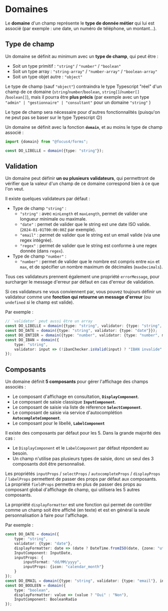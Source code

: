 
<Meta title="Modèle métier/Domaines" />

# Domaines

Le **domaine** d'un champ représente le **type de donnée métier** qui lui est associé (par exemple : une date, un numéro de téléphone, un montant...).

## Type de champ

Un domaine se définit au minimum avec un **type de champ**, qui peut être :

-   Soit un type primitif : `"string"` / `"number"` / `"boolean"`
-   Soit un type array : `"string-array"` / `"number-array"` / `"boolean-array"`
-   Soit un type objet autre : `"object"`

Le type de champ (sauf `"object"`) contraindra le type Typescript "réel" d'un champ de ce domaine (`string`/`number`/`boolean`, `string[]`/`number[]`
/`boolean[]`), mais il pourra être **plus précis** (par exemple avec un type `"admin" | "gestionnaire" | "consultant"` pour un domaine `"string"` )

Le type de champ sera nécessaire pour d'autres fonctionnalités (puisqu'on ne peut pas se baser sur le type Typescript 😉)

Un domaine se définit avec la fonction **`domain`**, et au moins le type de champ associé :

```ts
import {domain} from "@focus4/forms";

const DO_LIBELLE = domain({type: "string"});
```

## Validation

Un domaine peut définir **un ou plusieurs validateurs**, qui permettront de vérifier que la valeur d'un champ de ce domaine correspond bien à ce que l'on veut.

Il existe quelques validateurs par défaut :

-   Type de champ `"string"` :
    -   `"string"` : avec `minLength` et `maxLength`, permet de valider une longueur minimale ou maximale.
    -   `"date"` : permet de valider que le string est une date ISO valide. (`2024-01-01T00:00:00Z` par exemple).
    -   `"email"` : permet de valider que le string est un email valide (via une regex intégrée).
    -   `"regex"` : permet de valider que le string est conforme à une regex donnée (dans `regex`).
-   Type de champ `"number"` :
    -   `"number"` : permet de valider que le nombre est compris entre `min` et `max`, et de spécifier un nombre maximum de décimales (`maxDecimals`).

Tous ces validateurs prennent également une propriété `errorMessage`, pour surcharger le message d'erreur par défaut en cas d'erreur de validation.

Si ces validateurs ne vous conviennent par, vous pouvez toujours définir un validateur comme une **fonction qui retourne un message d'erreur** (ou `undefined`
si le champ est valide).

Par exemple :

```ts
// `validator` peut aussi être un array
const DO_LIBELLE = domain({type: "string", validator: {type: "string", maxLength: 100}});
const DO_DATE = domain({type: "string", validator: {type: "date"}});
const DO_ENTIER = domain({type: "number", validator: {type: "number", maxDecimals: 0}});
const DO_IBAN = domain({
    type: "string",
    validator: input => (!ibanChecker.isValid(input) ? "IBAN invalide" : undefined)
});
```

## Composants

Un domaine définit **5 composants** pour gérer l'affichage des champs associés :

-   Le composant d'affichage en consultation, **`DisplayComponent`**.
-   Le composant de saisie classique **`InputComponent`**.
-   Le composant de saisie via liste de réference **`SelectComponent`**.
-   Le composant de saisie via service d'autocomplétion **`AutocompleteComponent`**.
-   Le composant pour le libellé, **`LabelComponent`**

Il existe des composants par défaut pour les 5. Dans la grande majorité des cas :

-   Le `DisplayComponent` et le `LabelComponent` par défaut répondent au besoin.
-   Un champ n'utilise pas plusieurs types de saisie, donc un seul des 3 composants doit être personnalisé.

Les propriétés `inputProps` / `selectProps` / `autocompleteProps` / `displayProps` / `labelProps` permettent de passer des props par défaut aux
composants. La propriété `fieldProps` permettra en plus de passer des props au composant global d'affichage de champ, qui utilisera les 5 autres
composants.

La propriété `displayFormatter` est une fonction qui permet de contrôler comme un champ soit être affiché (en texte) et est en général la seule
personnalisation à faire pour l'affichage.

Par exemple :

```ts
const DO_DATE = domain({
    type: "string",
    validator: {type: "date"},
    displayFormatter: date => (date ? DateTime.fromISO(date, {zone: "utc"}).toFormat("dd/MM/yyyy") : ""),
    InputComponent: InputDate,
    inputProps: {
        inputFormat: "dd/MM/yyyy",
        inputProps: {icon: "calendar_month"}
    }
});
const DO_EMAIL = domain({type: "string", validator: {type: "email"}, inputProps: {icon: "email"}});
const DO_BOOLEEN = domain({
    type: "boolean",
    displayFormatter: value => (value ? "Oui" : "Non"),
    InputComponent: BooleanRadio
});
```

